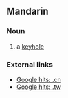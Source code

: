 ==Mandarin==
{{zh-hanzi-box|[[锁眼]]|[[鎖]][[眼]]}}

===Noun===
{{cmn-noun|t|pin=suǒyǎn|pint=suo3yan3|tra=鎖眼|sim=锁眼|rs=金10}}

# a [[keyhole]]

===External links===
*[http://www.google.cn/search?as_q=&num=10&hl=zh-CN&btnG=Google+%E6%90%9C%E7%B4%A2&as_epq=%E9%94%81%E7%9C%BC&as_oq=&as_eq=&lr=&as_ft=i&as_filetype=&as_qdr=all&as_occt=any&as_dt=i&as_sitesearch=.cn&as_rights= Google hits: .cn]
*[http://www.google.com.tw/search?as_q=&complete=1&hl=zh-TW&num=10&btnG=Google+%E6%90%9C%E5%B0%8B&as_epq=%E9%8E%96%E7%9C%BC&as_oq=&as_eq=&lr=&as_ft=i&as_filetype=&as_qdr=all&as_occt=any&as_dt=i&as_sitesearch=.tw&as_rights=&safe=images Google hits: .tw]